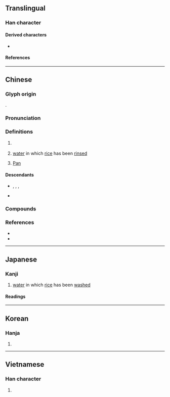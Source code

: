 {{character info}}
==Translingual==

===Han character===
{{Han char|rn=85|rad=水|as=12|sn=15|four=32169|canj=EHDW|ids=⿰氵番}}

====Derived characters====
* {{l|mul|[[藩]], [[籓]], [[𤄤]]}}

====References====
{{Han ref|kx=0649.050|dkj=18236|dj=1058.260|hdz=31745.100|uh=6F58}}

----

==Chinese==
{{zh-forms}}
{{zh-wp|zh:潘姓|yue:潘氏|gan:潘姓|nan:Phoaⁿ (sèⁿ)|en:Pan (surname)}}

===Glyph origin===
{{Han etym}}
{{Han compound|水|番|ls=psc|c1=s|c2=p|t1=water}}.

===Pronunciation===
{{zh-pron
|m=pān
|c=pun1
|h=pfs=phân;gd=pan1
|md=păng/pŭng
|md_note=păng - surname; pŭng - slops
|mn=phun/phoaⁿ/phoan
|mn_note=phun- vernacular; phoaⁿ - vernacular (surname); phoan - literary
|mn-t=pung1/puan1
|mn-t_note=puan1 - vernacular (surname)
|w=1phoe
|mc=y
|oc=y
|cat=n,pn
}}

===Definitions===
{{zh-hanzi}}

# {{surname|zh}}
#: {{zh-x|^潘 ^岳|{{w|Pan Yue (poet)|'''Pan''' Yue}} (Western Jin dynasty poet)}}
# [[water]] in which [[rice]] has been [[rinse]]d
# {{lb|zh|Greek god}} [[Pan]]

====Descendants====
* {{desc|en|Pan|bor=1}}, {{l|en|Poon}}, {{l|en|Pun}}, {{l|en|Phua}}
* {{desc|tl|Pua|bor=1}} {{q|via Hokkien}}

===Compounds===
{{zh-der|潘塘|潘家灣|潘口|潘渡|喬勒潘|潘水|松潘}}

===References===
* {{R:yue:Hanzi}}
* {{thcwd|11192}}

{{zh-cat|Rivers in China}}

----

==Japanese==

===Kanji===
{{ja-kanji|grade=|rs=水12}}

# [[water]] in which [[rice]] has been [[wash]]ed

====Readings====
{{ja-readings
|goon=はん
|kanon=はん
|kun=しろみず-<しろみづ-
}}

----

==Korean==

===Hanja===
{{ko-hanja|hangeul=[[반]], [[번]]|eumhun=|rv=ban, beon|mr=pan, pŏn|y=pan, pen}}

# {{rfdef|ko|sort=水12}}

----

==Vietnamese==

===Han character===
{{vi-readings|reading=phan, Phan|rs=水12}}

# {{rfdef|vi|sort=水12}}